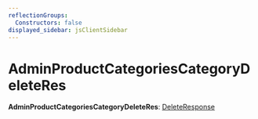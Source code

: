 ```yaml
---
reflectionGroups:
  Constructors: false
displayed_sidebar: jsClientSidebar
---
```



# AdminProductCategoriesCategoryDeleteRes

 **AdminProductCategoriesCategoryDeleteRes**: [DeleteResponse](../interfaces/js_client.internal.DeleteResponse.mdx)
